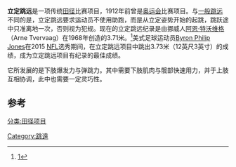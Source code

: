 {{Infobox sport
| name       = 立定跳遠
| image      = 1912 Benjamin Adams.JPG
| image-size = 
| caption    = 
| union      = International Association of Athletics Federations
| nickname   = 
| first      = 
| registered = 
| clubs      = 
| contact    = No
| team       = 
| mgender    = 
| category   = 室外
| equipment  = 
| venue      = 
| obsolete   = 
| olympic    = 1900
}}
'''立定跳远'''是一项传统[[田径|田径]]比赛项目，1912年前曾是[[奥运会|奥运会]]比赛项目。与[[跳远|一般跳远]]不同的是，立定跳远要求运动员不使用助跑，而是从立定姿势开始的起跳，跳跃途中只准离地一次，否则视为犯规。现在的立定跳远纪录是由挪威人[[阿恩·特沃维格|阿恩·特沃维格]]（Arne Tvervaag）在1968年创造的3.71米。<ref>[http://www.topendsports.com/testing/results/standing-long-jump.htm]</ref>美式足球运动员[[Byron_Philip_Jones|Byron Philip Jones]]在2015 [[NFL|NFL]]选秀期间，在立定跳远项目中跳出3.73米（12英尺3英寸）的成绩，成为立定跳远项目有纪录的最佳成绩。

它所发展的是下肢爆发力与弹跳力。其中需要下肢肌肉与髋部快速用力，并于上肢互相协调，此中也需要一定灵巧性。

==参考==
<references/>
{{田径项目}}
[[分类:田径项目|分类:田径项目]]
[[Category:跳遠|Category:跳遠]]
{{Sport-stub}}